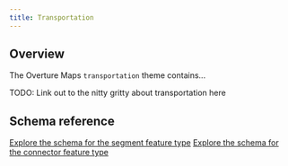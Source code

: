 ```yaml
---
title: Transportation
---
```


## Overview

The Overture Maps `transportation` theme contains...

TODO: Link out to the nitty gritty about transportation here

## Schema reference
[Explore the schema for the segment feature type](/schema/reference/transportation/segment)
[Explore the schema for the connector feature type](/schema/reference/transportation/connector)
